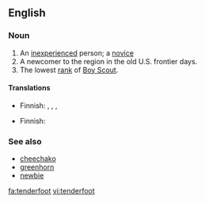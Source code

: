 {{wikipedia}}
==English==

===Noun===
{{en-noun|tenderfeet}}

# An [[inexperienced]] person; a [[novice]]
# A newcomer to the region in the old U.S. frontier days.
# The lowest [[rank]] of [[Boy Scout]].

====Translations====
{{trans-top|novice}}
* Finnish: {{t-|fi|vasta-alkaja}}, {{t-|fi|noviisi}}, {{t+|fi|mopo}}, {{t|fi|keltanokka}}
{{trans-mid}}
{{trans-bottom}}

{{trans-top|newcomer in the old US frontier days}}
* Finnish: {{t-|fi|arkajalka}}
{{trans-mid}}
{{trans-bottom}}

===See also===
*[[cheechako]]
*[[greenhorn]]
*[[newbie]]

[[fa:tenderfoot]]
[[vi:tenderfoot]]